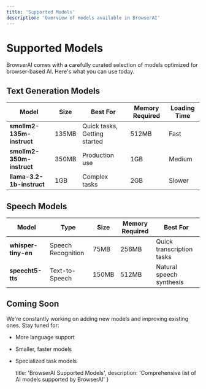 ```yaml
---
title: 'Supported Models'
description: 'Overview of models available in BrowserAI'
---
```


# Supported Models

BrowserAI comes with a carefully curated selection of models optimized for browser-based AI. Here's what you can use today.

## Text Generation Models

| Model | Size | Best For | Memory Required | Loading Time |
|-------|------|----------|-----------------|--------------|
| **smollm2-135m-instruct** | 135MB | Quick tasks, Getting started | 512MB | Fast |
| **smollm2-350m-instruct** | 350MB | Production use | 1GB | Medium |
| **llama-3.2-1b-instruct** | 1GB | Complex tasks | 2GB | Slower |

## Speech Models

| Model | Type | Size | Memory Required | Best For |
|-------|------|------|-----------------|----------|
| **whisper-tiny-en** | Speech Recognition | 75MB | 256MB | Quick transcription tasks |
| **speecht5-tts** | Text-to-Speech | 150MB | 512MB | Natural speech synthesis |

## Coming Soon

We're constantly working on adding new models and improving existing ones. Stay tuned for:

- More language support
- Smaller, faster models
- Specialized task models

  title: 'BrowserAI Supported Models',
  description: 'Comprehensive list of AI models supported by BrowserAI'
}